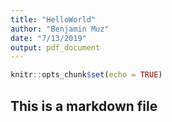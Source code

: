 ```yaml
---
title: "HelloWorld"
author: "Benjamin Muz"
date: "7/13/2019"
output: pdf_document
---
```


```r
knitr::opts_chunk$set(echo = TRUE)
```

## This is a markdown file